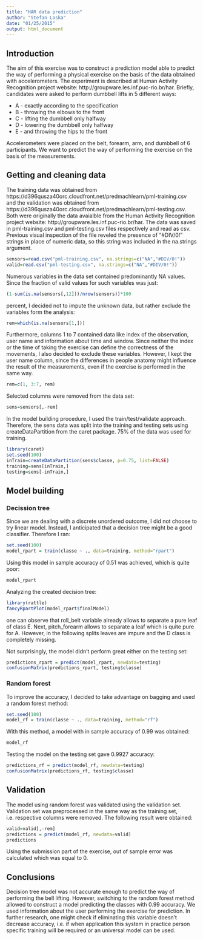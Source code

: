 ```yaml
---
title: "HAR data prediction"
author: "Stefan Loska"
date: "01/25/2015"
output: html_document
---
```


## Introduction

The aim of this exercise was to construct a prediction model able to predict the way of performing a physical exercise on the basis of the data obtained with accelerometers. The experiment is described at Human Activity Recognition project website: http://groupware.les.inf.puc-rio.br/har. Briefly, candidates were asked to perform dumbbell lifts in 5 different ways:

* A - exactly according to the specification
* B - throwing the elbows to the front
* C - lifting the dumbbell only halfway
* D - lowering the dumbbell only halfway
* E - and throwing the hips to the front

Accelerometers were placed on the belt, forearm, arm, and dumbbell of 6 participants. We want to predict the way of performing the exercise on the basis of the measurements.

## Getting and cleaning data

The training data was obtained from https://d396qusza40orc.cloudfront.net/predmachlearn/pml-training.csv and the validation was obtained from https://d396qusza40orc.cloudfront.net/predmachlearn/pml-testing.csv. Both were originally the data avaialble from the Human Activity Recognition project website: http://groupware.les.inf.puc-rio.br/har. The data was saved in pml-training.csv and pml-testing.csv files respectively and read as csv. Previous visual inspection of the file reveled the presence of "#DIV/0!" strings in place of numeric data, so this string was included in the na.strings argument.

```r
sensors=read.csv("pml-training.csv", na.strings=c("NA","#DIV/0!"))
valid=read.csv("pml-testing.csv", na.strings=c("NA","#DIV/0!"))
```

Numerous variables in the data set contained predominantly NA values. Since the fraction of valid values for such variables was just:

```r
(1-sum(is.na(sensors[,12]))/nrow(sensors))*100
```

percent, I decided not to impute the unknown data, but rather exclude the variables form the analysis:

```r
rem=which(is.na(sensors[1,]))
```

Furthermore, columns 1 to 7 contained data like index of the observation, user name and information about time and window. Since neither the index or the time of taking the exercise can define the correctness of the movements, I also decided to exclude these variables. However, I kept the user name column, since the differences in people anatomy might influence the result of the measurements, even if the exercise is performed in the same way.

```r
rem=c(1, 3:7, rem)
```

Selected columns were removed from the data set:

```r
sens=sensors[,-rem]
```

In the model building procedure, I used the train/test/validate approach. Therefore, the sens data was split into the training and testing sets using createDataPartition from the caret package. 75% of the data was used for training.

```r
library(caret)
set.seed(100)
inTrain=createDataPartition(sens$classe, p=0.75, list=FALSE)
training=sens[inTrain,]
testing=sens[-inTrain,]
```

## Model building

### Decission tree

Since we are dealing with a discrete unordered outcome, I did not choose to try linear model. Instead, I anticipated that a decision tree might be a good classifier. Therefore I ran:

```r
set.seed(100)
model_rpart = train(classe ~ ., data=training, method="rpart")
```

Using this model in sample accuracy of 0.51 was achieved, which is quite poor:

```r
model_rpart
```

Analyzing the created decision tree:

```r
library(rattle)
fancyRpartPlot(model_rpart$finalModel)
```

one can observe that roll\_belt variable already allows to separate a pure leaf of class E. Next, pitch\_forearm allows to separate a leaf which is quite pure for A. However, in the following splits leaves are impure and the D class is completely missing.

Not surprisingly, the model didn't perform great either on the testing set:

```r
predictions_rpart = predict(model_rpart, newdata=testing)
confusionMatrix(predictions_rpart, testing$classe)
```

### Random forest

To improve the accuracy, I decided to take advantage on bagging and used a random forest method:

```r
set.seed(100)
model_rf = train(classe ~ ., data=training, method="rf")
```

With this method, a model with in sample accuracy of 0.99 was obtained:

```r
model_rf
```

Testing the model on the testing set gave 0.9927 accuracy:

```r
predictions_rf = predict(model_rf, newdata=testing)
confusionMatrix(predictions_rf, testing$classe)
```

## Validation

The model using random forest was validated using the validation set. Validation set was preprocessed in the same way as the training set, i.e. respective columns were removed. The following result were obtained:

```r
valid=valid[,-rem]
predictions = predict(model_rf, newdata=valid)
predictions
```

Using the submission part of the exercise, out of sample error was calculated which was equal to 0.

## Conclusions

Decision tree model was not accurate enough to predict the way of performing the bell lifting. However, switching to the random forest method allowed to construct a model predicting the classes with 0.99 accuracy. We used information about the user performing the exercise for prediction. In further research,  one might check if eliminating this variable doesn't decrease accuracy, i.e. if when application this system in practice person specific training will be required or an universal model can be used.
